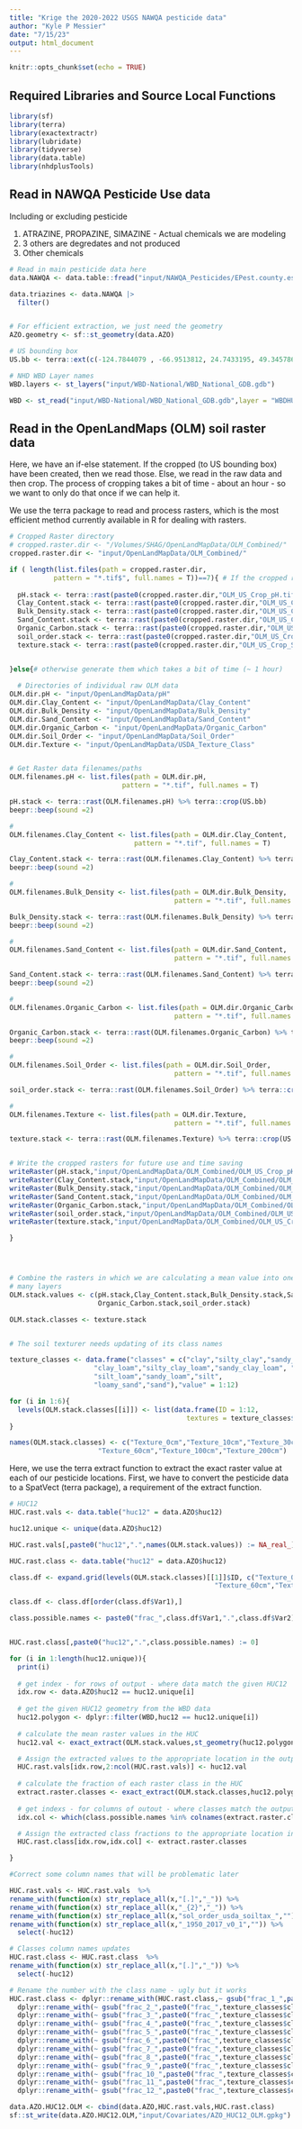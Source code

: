 ```yaml
---
title: "Krige the 2020-2022 USGS NAWQA pesticide data"
author: "Kyle P Messier"
date: "7/15/23"
output: html_document
---
```


```r
knitr::opts_chunk$set(echo = TRUE)
```

## Required Libraries and Source Local Functions

```r

library(sf)
library(terra)
library(exactextractr)
library(lubridate)
library(tidyverse)
library(data.table)
library(nhdplusTools)


```



## Read in NAWQA Pesticide Use data

Including or excluding pesticide

1) ATRAZINE, PROPAZINE, SIMAZINE - Actual chemicals we are modeling
2) 3 others are degredates and not produced
3) Other chemicals



```r
# Read in main pesticide data here
data.NAWQA <- data.table::fread("input/NAWQA_Pesticides/EPest.county.estimates.2000.txt")

data.triazines <- data.NAWQA |> 
  filter()


# For efficient extraction, we just need the geometry
AZO.geometry <- sf::st_geometry(data.AZO)

# US bounding box
US.bb <- terra::ext(c(-124.7844079 , -66.9513812, 24.7433195, 49.3457868))

# NHD WBD Layer names
WBD.layers <- st_layers("input/WBD-National/WBD_National_GDB.gdb")

WBD <- st_read("input/WBD-National/WBD_National_GDB.gdb",layer = "WBDHU12")

```


## Read in the OpenLandMaps (OLM) soil raster data

Here, we have an if-else statement. If the cropped (to US bounding box) have been
created, then we read those. Else, we read in the raw data and then crop. The process
of cropping takes a bit of time - about an hour - so we want to only do that once
if we can help it. 

We use the terra package to read and process rasters, which is the most efficient
method currently available in R for dealing with rasters.

```r
# Cropped Raster directory 
# cropped.raster.dir <- "/Volumes/SHAG/OpenLandMapData/OLM_Combined/"
cropped.raster.dir <- "input/OpenLandMapData/OLM_Combined/"

if ( length(list.files(path = cropped.raster.dir,
           pattern = "*.tif$", full.names = T))==7){ # If the cropped rasters have been generated,read those in
  
  pH.stack <- terra::rast(paste0(cropped.raster.dir,"OLM_US_Crop_pH.tif"))
  Clay_Content.stack <- terra::rast(paste0(cropped.raster.dir,"OLM_US_Crop_Clay_Content.tif"))
  Bulk_Density.stack <- terra::rast(paste0(cropped.raster.dir,"OLM_US_Crop_Bulk_Density.tif"))
  Sand_Content.stack <- terra::rast(paste0(cropped.raster.dir,"OLM_US_Crop_Sand_Content.tif"))
  Organic_Carbon.stack <- terra::rast(paste0(cropped.raster.dir,"OLM_US_Crop_Organic_Carbon.tif"))
  soil_order.stack <- terra::rast(paste0(cropped.raster.dir,"OLM_US_Crop_Soil_Order.tif"))
  texture.stack <- terra::rast(paste0(cropped.raster.dir,"OLM_US_Crop_Soil_Texture_Class.tif"))


}else{# otherwise generate them which takes a bit of time (~ 1 hour)
  
  # Directories of individual raw OLM data
OLM.dir.pH <- "input/OpenLandMapData/pH"
OLM.dir.Clay_Content <- "input/OpenLandMapData/Clay_Content"
OLM.dir.Bulk_Density <- "input/OpenLandMapData/Bulk_Density"
OLM.dir.Sand_Content <- "input/OpenLandMapData/Sand_Content"
OLM.dir.Organic_Carbon <- "input/OpenLandMapData/Organic_Carbon"
OLM.dir.Soil_Order <- "input/OpenLandMapData/Soil_Order"
OLM.dir.Texture <- "input/OpenLandMapData/USDA_Texture_Class"


# Get Raster data filenames/paths
OLM.filenames.pH <- list.files(path = OLM.dir.pH,
                            pattern = "*.tif", full.names = T)

pH.stack <- terra::rast(OLM.filenames.pH) %>% terra::crop(US.bb)
beepr::beep(sound =2)

#
OLM.filenames.Clay_Content <- list.files(path = OLM.dir.Clay_Content,
                               pattern = "*.tif", full.names = T)

Clay_Content.stack <- terra::rast(OLM.filenames.Clay_Content) %>% terra::crop(US.bb)
beepr::beep(sound =2)

#
OLM.filenames.Bulk_Density <- list.files(path = OLM.dir.Bulk_Density,
                                         pattern = "*.tif", full.names = T)

Bulk_Density.stack <- terra::rast(OLM.filenames.Bulk_Density) %>% terra::crop(US.bb)
beepr::beep(sound =2)

#
OLM.filenames.Sand_Content <- list.files(path = OLM.dir.Sand_Content,
                                         pattern = "*.tif", full.names = T)

Sand_Content.stack <- terra::rast(OLM.filenames.Sand_Content) %>% terra::crop(US.bb)
beepr::beep(sound =2)

# 
OLM.filenames.Organic_Carbon <- list.files(path = OLM.dir.Organic_Carbon,
                                         pattern = "*.tif", full.names = T)

Organic_Carbon.stack <- terra::rast(OLM.filenames.Organic_Carbon) %>% terra::crop(US.bb)
beepr::beep(sound =2)

# 
OLM.filenames.Soil_Order <- list.files(path = OLM.dir.Soil_Order,
                                         pattern = "*.tif", full.names = T)

soil_order.stack <- terra::rast(OLM.filenames.Soil_Order) %>% terra::crop(US.bb)

# 
OLM.filenames.Texture <- list.files(path = OLM.dir.Texture,
                                         pattern = "*.tif", full.names = T)

texture.stack <- terra::rast(OLM.filenames.Texture) %>% terra::crop(US.bb)


# Write the cropped rasters for future use and time saving
writeRaster(pH.stack,"input/OpenLandMapData/OLM_Combined/OLM_US_Crop_pH.tif")
writeRaster(Clay_Content.stack,"input/OpenLandMapData/OLM_Combined/OLM_US_Crop_Clay_Content.tif")
writeRaster(Bulk_Density.stack,"input/OpenLandMapData/OLM_Combined/OLM_US_Crop_Bulk_Density.tif")
writeRaster(Sand_Content.stack,"input/OpenLandMapData/OLM_Combined/OLM_US_Crop_Sand_Content.tif")
writeRaster(Organic_Carbon.stack,"input/OpenLandMapData/OLM_Combined/OLM_US_Crop_Organic_Carbon.tif")
writeRaster(soil_order.stack,"input/OpenLandMapData/OLM_Combined/OLM_US_Crop_Soil_Order.tif")
writeRaster(texture.stack,"input/OpenLandMapData/OLM_Combined/OLM_US_Crop_Soil_Texture_Class.tif")

}




# Combine the rasters in which we are calculating a mean value into one raster stack with
# many layers
OLM.stack.values <- c(pH.stack,Clay_Content.stack,Bulk_Density.stack,Sand_Content.stack,
                      Organic_Carbon.stack,soil_order.stack)

OLM.stack.classes <- texture.stack


# The soil texturer needs updating of its class names

texture_classes <- data.frame("classes" = c("clay","silty_clay","sandy_clay",
                     "clay_loam","silty_clay_loam","sandy_clay_loam", "loam",
                     "silt_loam","sandy_loam","silt",
                     "loamy_sand","sand"),"value" = 1:12)

for (i in 1:6){
  levels(OLM.stack.classes[[i]]) <- list(data.frame(ID = 1:12,
                                            textures = texture_classes$classes))
}

names(OLM.stack.classes) <- c("Texture_0cm","Texture_10cm","Texture_30cm",
                      "Texture_60cm","Texture_100cm","Texture_200cm")


```

Here, we use the terra extract function to extract the exact raster value
at each of our pesticide locations. First, we have to convert the pesticide 
data to a SpatVect (terra package), a requirement of the extract function. 

```r

# HUC12
HUC.rast.vals <- data.table("huc12" = data.AZO$huc12)

huc12.unique <- unique(data.AZO$huc12)

HUC.rast.vals[,paste0("huc12",".",names(OLM.stack.values)) := NA_real_]

HUC.rast.class <- data.table("huc12" = data.AZO$huc12)

class.df <- expand.grid(levels(OLM.stack.classes)[[1]]$ID, c("Texture_0cm","Texture_10cm","Texture_30cm",
                                                   "Texture_60cm","Texture_100cm","Texture_200cm"))

class.df <- class.df[order(class.df$Var1),]

class.possible.names <- paste0("frac_",class.df$Var1,".",class.df$Var2)


HUC.rast.class[,paste0("huc12",".",class.possible.names) := 0]

for (i in 1:length(huc12.unique)){
  print(i)
  
  # get index - for rows of output - where data match the given HUC12
  idx.row <- data.AZO$huc12 == huc12.unique[i]
  
  # get the given HUC12 geometry from the WBD data
  huc12.polygon <- dplyr::filter(WBD,huc12 == huc12.unique[i])
 
  # calculate the mean raster values in the HUC
  huc12.val <- exact_extract(OLM.stack.values,st_geometry(huc12.polygon),fun = "mean", stack_apply = TRUE)

  # Assign the extracted values to the appropriate location in the output
  HUC.rast.vals[idx.row,2:ncol(HUC.rast.vals)] <- huc12.val
  
  # calculate the fraction of each raster class in the HUC
  extract.raster.classes <- exact_extract(OLM.stack.classes,huc12.polygon,fun = "frac", stack_apply = TRUE)
  
  # get indexs - for columns of outout - where classes match the output
  idx.col <- which(class.possible.names %in% colnames(extract.raster.classes))+1

  # Assign the extracted class fractions to the appropriate location in the output
  HUC.rast.class[idx.row,idx.col] <- extract.raster.classes

}

#Correct some column names that will be problematic later

HUC.rast.vals <- HUC.rast.vals  %>% 
rename_with(function(x) str_replace_all(x,"[.]","_")) %>% 
rename_with(function(x) str_replace_all(x,"_{2}","_")) %>% 
rename_with(function(x) str_replace_all(x,"sol_order_usda_soiltax_","")) %>% 
rename_with(function(x) str_replace_all(x,"_1950_2017_v0_1","")) %>%
  select(-huc12)

# Classes column names updates
HUC.rast.class <- HUC.rast.class  %>% 
rename_with(function(x) str_replace_all(x,"[.]","_")) %>% 
  select(-huc12)

# Rename the number with the class name - ugly but it works
HUC.rast.class <- dplyr::rename_with(HUC.rast.class,~ gsub("frac_1_",paste0("frac_",texture_classes$classes[1],"_"),.x,fixed = TRUE)) %>%
  dplyr::rename_with(~ gsub("frac_2_",paste0("frac_",texture_classes$classes[2],"_"),.x,fixed = TRUE)) %>%
  dplyr::rename_with(~ gsub("frac_3_",paste0("frac_",texture_classes$classes[3],"_"),.x,fixed = TRUE)) %>%
  dplyr::rename_with(~ gsub("frac_4_",paste0("frac_",texture_classes$classes[4],"_"),.x,fixed = TRUE)) %>%
  dplyr::rename_with(~ gsub("frac_5_",paste0("frac_",texture_classes$classes[5],"_"),.x,fixed = TRUE)) %>%
  dplyr::rename_with(~ gsub("frac_6_",paste0("frac_",texture_classes$classes[6],"_"),.x,fixed = TRUE)) %>%
  dplyr::rename_with(~ gsub("frac_7_",paste0("frac_",texture_classes$classes[7],"_"),.x,fixed = TRUE)) %>%
  dplyr::rename_with(~ gsub("frac_8_",paste0("frac_",texture_classes$classes[8],"_"),.x,fixed = TRUE)) %>%
  dplyr::rename_with(~ gsub("frac_9_",paste0("frac_",texture_classes$classes[9],"_"),.x,fixed = TRUE)) %>%
  dplyr::rename_with(~ gsub("frac_10_",paste0("frac_",texture_classes$classes[10],"_"),.x,fixed = TRUE)) %>%
  dplyr::rename_with(~ gsub("frac_11_",paste0("frac_",texture_classes$classes[11],"_"),.x,fixed = TRUE)) %>%
  dplyr::rename_with(~ gsub("frac_12_",paste0("frac_",texture_classes$classes[12],"_"),.x,fixed = TRUE))

```


```r

data.AZO.HUC12.OLM <- cbind(data.AZO,HUC.rast.vals,HUC.rast.class)
sf::st_write(data.AZO.HUC12.OLM,"input/Covariates/AZO_HUC12_OLM.gpkg")


```
